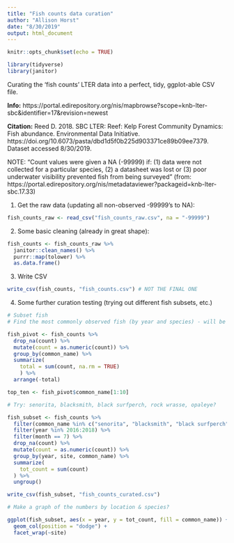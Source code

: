 ```yaml
---
title: "Fish counts data curation"
author: "Allison Horst"
date: "8/30/2019"
output: html_document
---
```


```r
knitr::opts_chunk$set(echo = TRUE)
```

```r
library(tidyverse)
library(janitor)
```


Curating the 'fish counts' LTER data into a perfect, tidy, ggplot-able CSV file. 

**Info:** https://portal.edirepository.org/nis/mapbrowse?scope=knb-lter-sbc&identifier=17&revision=newest

**Citation:** Reed D. 2018. SBC LTER: Reef: Kelp Forest Community Dynamics: Fish abundance. Environmental Data Initiative. https://doi.org/10.6073/pasta/dbd1d5f0b225d903371ce89b09ee7379. Dataset accessed 8/30/2019.

NOTE: "Count values were given a NA (-99999) if: (1) data were not collected for a particular species, (2) a datasheet was lost or (3) poor underwater visibility prevented fish from being surveyed" (from: https://portal.edirepository.org/nis/metadataviewer?packageid=knb-lter-sbc.17.33)

1. Get the raw data (updating all non-observed -99999's to NA):
```r

fish_counts_raw <- read_csv("fish_counts_raw.csv", na = "-99999")

```

2. Some basic cleaning (already in great shape): 
```r

fish_counts <- fish_counts_raw %>% 
  janitor::clean_names() %>% 
  purrr::map(tolower) %>% 
  as.data.frame()

```

3. Write CSV
```r

write_csv(fish_counts, "fish_counts.csv") # NOT THE FINAL ONE

```

4. Some further curation testing (trying out different fish subsets, etc.)
```r
# Subset fish
# Find the most commonly observed fish (by year and species) - will be more interesting than a bunch of 0's

fish_pivot <- fish_counts %>% 
  drop_na(count) %>% 
  mutate(count = as.numeric(count)) %>% 
  group_by(common_name) %>% 
  summarize(
    total = sum(count, na.rm = TRUE)
    ) %>% 
  arrange(-total)

top_ten <- fish_pivot$common_name[1:10]

# Try: senorita, blacksmith, black surfperch, rock wrasse, opaleye?

fish_subset <- fish_counts %>% 
  filter(common_name %in% c("senorita", "blacksmith", "black surfperch", "rock wrasse", "garibaldi")) %>% 
  filter(year %in% 2016:2018) %>% 
  filter(month == 7) %>% 
  drop_na(count) %>% 
  mutate(count = as.numeric(count)) %>% 
  group_by(year, site, common_name) %>% 
  summarize(
    tot_count = sum(count)
  ) %>% 
  ungroup()

write_csv(fish_subset, "fish_counts_curated.csv")

# Make a graph of the numbers by location & species?

ggplot(fish_subset, aes(x = year, y = tot_count, fill = common_name)) +
  geom_col(position = "dodge") +
  facet_wrap(~site)

```

